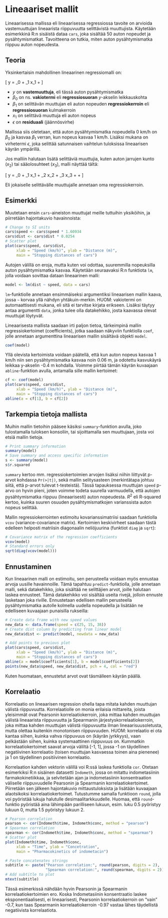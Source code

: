 # Lineaariset mallit {#linear_models}

Lineaarisessa mallissa eli lineaarisessa regressiossa tavoite on arvioida vastemuuttujan lineaarista riippuvuutta selittävistä muuttujista. Käytetään esimerkkinä R:n sisäistä dataa `cars`, joka sisältää 50 auton nopeudet ja pysähtymismatkat. Tavoitteena on tutkia, miten auton pysähtymismatka riippuu auton nopeudesta.

## Teoria

Yksinkertaisin mahdollinen lineaarinen regressiomalli on:

\[ y = \beta_0 + \beta_1 x_1 + \epsilon \]

- $y$ on **vastemuuttuja**, eli tässä auton pysähtymismatka
- $\beta_0$ on ns. **vakiotermi** eli **regressiosuoran** $y$-akselin leikkauskohta
- $\beta_1$ on selittävän muuttujan eli auton nopeuden **regressiokerroin** eli **regressiosuoran** kulmakerroin
- $x_1$ on selittävä muuttuja eli auton nopeus
- $\epsilon$ on **residuaali** (jäännösvirhe)

Mallissa siis oletetaan, että auton pysähtymismatka nopeudella 0 km/h on $\beta_0$ ja kasvaa $\beta_1$ verran, kun nopeus kasvaa 1 km/h. Lisäksi mukana on virhetermi $\epsilon$, joka selittää satunnaisen vaihtelun tuloksissa lineaarisen käyrän ympärillä.

Jos malliin halutaan lisätä selittäviä muuttujia, kuten auton jarrujen kunto ($x_2$) tai sääolosuhteet ($x_3$), malli näyttää tältä:

\[ y = \beta_0 + \beta_1 x_1 + \beta_2 x_2 + \beta_3 x_3 + \ldots + \epsilon \]

Eli jokaiselle selittävälle muuttujalle annetaan oma regressiokerroin.

## Esimerkki

Muutetaan ensin `cars`-aineiston muuttujat meille tuttuihin yksiköihin, ja piirretään hajontakuvio havainnoista:

```r
# Change to SI units
cars$speed <- cars$speed * 1.60934
cars$dist <- cars$dist * 0.0254
# Scatter plot
plot(cars$speed, cars$dist,
     xlab = "Speed (km/h)", ylab = "Distance (m)",
     main = "Stopping distances of cars") 
```

Autojen välillä on eroja, mutta kuten voi odottaa, suuremmilla nopeuksilla auton pysähtymismatka kasvaa. Käytetään seuraavaksi R:n funktiota `lm`, jolla voidaan sovittaa dataan lineaarinen malli:

```r
model <- lm(dist ~ speed, data = cars)
```

`lm`-funktiolle annetaan ensimmäiseksi argumentiksi lineaarisen mallin kaava, jossa `~` korvaa yllä nähdyn yhtäkuin-merkin. HUOM: vakiotermi on automaattisesti mukana, eli sitä ei tarvitse kirjata erikseen. Lisäksi täytyy antaa argumentti `data`, jonka tulee olla datakehikko, josta kaavassa olevat muuttujat löytyvät.

Lineaarisesta mallista saadaan irti paljon tietoa, tärkeimpinä mallin regressiokertoimet (coefficients), jotka saadaan näkyviin funktiolla `coef`, jolle annetaan argumenttina lineaarisen mallin sisältävä objekti `model`.
```r
coef(model)
```
Yllä olevista kertoimista voidaan päätellä, että kun auton nopeus kasvaa 1 km/h niin sen pysähtymismatka kasvaa noin 0.06 m, ja odotettu kasvukäyrä leikkaa y-akselin -0.4 m kohdalla. Voimme piirtää tämän käyrän kuvaajaan `abline`-funktion avulla, antamalla sille mallin kertoimet:

<!-- Tässä kohtaa voisi huomioida, että tämä tulos ei ole kovinkaan järkevä vakiotermin osalta, jonka pitäisi kaiken järjen mukaan olla 0. Jos auto ei liiku, niin sen pysähtymismatkakin pitäisi olla 0.  -->

```r
cf <- coef(model)
plot(cars$speed, cars$dist,
     xlab = "Speed (km/h)", ylab = "Distance (m)",
     main = "Stopping distances of cars")
abline(a = cf[1], b = cf[2])
```

## Tarkempia tietoja mallista

Muihin mallin tietoihin pääsee käsiksi `summary`-funktion avulla, joko tulostamalla tuloksen konsoliin, tai sijoittamalla sen muuttujaan, josta voi etsiä mallin tietoja.

```r
# Print summary information
summary(model)
# Save summary and access specific information
s <- summary(model)
s$r.squared
```

`summary` kertoo mm. regressiokertoimien arvojen lisäksi niihin liittyvät p-arvot kohdassa `Pr(>|t|)`, sekä mallin selitysasteen (merkintätapa johtuu siitä, että p-arvot tulevat t-testeistä). Tässä tapauksessa muuttujan `speed` p-arvo on hyvin pieni, joten voimme todeta suurella varmuudella, että autojen pysähtymismatka riippuu (lineaarisesti) auton nopeudesta. $R^2$ eli R-squared kertoo, kuinka suuren osuuden pysähtymismatkojen varianssista auton nopeus selittää.

Mallin regressiokerrointen estimoitu kovarianssimatriisi saadaan funktiolla `vcov` (variance-covariance matrix). Kertoimien keskivirheet saadaan tästä edelleen helposti matriisin diagonaalin neliöjuurina (funktiot `diag` ja `sqrt`):
```r
# Covariance matrix of the regression coefficients
vcov(model)
# Standard errors only
sqrt(diag(vcov(model)))
```

## Ennustaminen

Kun lineaarinen malli on estimoitu, sen perusteella voidaan myös ennustaa arvoja uusille havainnoille. Tämä tapahtuu `predict`-funktiolla, jolle annetaan malli, sekä datakehikko, joka sisältää ne selittäjien arvot, joille halutaan laskea ennusteet. Tämä datakehikko voi sisältää useita rivejä, jolloin ennuste lasketaan joka riville. Ennustetaan edellisen mallin perusteella pysähtymismatka autolle kolmella uudella nopeudella ja lisätään ne edelliseen kuvaajaan punaisilla rukseilla:


```r
# Create data frame with new speed values
new_data <- data.frame(speed = c(25, 15, 38))
# Create dist column by predicting from linear model
new_data$dist <- predict(model, newdata = new_data)

# Add points to previous plot
plot(cars$speed, cars$dist,
     xlab = "Speed (km/h)", ylab = "Distance (m)",
     main = "Stopping distances of cars")
abline(a = model$coefficients[1], b = model$coefficients[2])
points(new_data$speed, new_data$dist, pch = 4, col = "red")
```

Kuten huomataan, ennustetut arvot ovat täsmälleen käyrän päällä.

## Korrelaatio

<!-- Santtu: Spearmanissa riippuvuuden on silti oltava monotonista, muuten järjestysluvut eivät kuvaa riippuvuutta -->
Korrelaatio on lineaarisen regression ohella tapa mitata kahden muuttujan välistä riippuvuutta. Korrelaatiolle on monia erilaisia mittareita, joista yleisimmät ovat Pearsonin korrelaatiokerroin, joka mittaa kahden muuttujan välistä lineaarista riippuvuutta ja Spearmanin järjestyskorrelaatiokerroin, joka mittaa kahden muuttujan välistä riippuvuutta ilman lineaarisuusoletusta, mutta olettaa kuitenkin monotonisen riippuvuuden. HUOM: korrelaatio ei ota kantaa siihen, kuinka vahva riippuvuus on (käyrän jyrkkyys), vaan pelkästään siihen, kuinka systemaattinen riippuvuus on. Kummatkin korrelaatiokertoimet saavat arvoja väliltä [-1, 1], jossa -1 on täydellinen negatiivinen korrelaatio (toisen muuttujan kasvaessa toinen aina pienenee) ja 1 on täydellinen positiivinen korrelaatio.

Korrelaation kahden vektorin välillä voi R:ssä laskea funktiolla `cor`. Otetaan esimerkiksi R:n sisäinen datasetti `Indometh`, jossa on mitattu indometasiinin farmakokinetiikkaa, ja selvitetään ajan ja indometasiinin konsentraation väliselle riippuvuudelle Pearsonin ja Spearmanin korrelaatiokertoimet. Piirretään sen jälkeen hajontakuvio mittaustuloksista ja lisätään kuvaajaan alaotsikoksi korrelaatiokertoimet. Tutustumme samalla funktioon `round`, jolla voi pyöristää lukuja halutulle desimaalitarkkuudelle. Huomaa, että `round`-funktio pyöristää aina lähimpään parilliseen lukuun, esim. luku 0.5 pyöristyy lukuun 0, mutta 1.5 pyöristyy lukuun 2.

```r
# Pearson correlation
pearson <- cor(Indometh$time, Indometh$conc, method = "pearson")
# Spearman correlation
spearman <- cor(Indometh$time, Indometh$conc, method = "spearman")
# Scatter plot
plot(Indometh$time, Indometh$conc,
     xlab = "Time", ylab = "Concetration",
     main = "Pharmacokinetics of indometacin")

# Paste concatenates strings
subtitle <- paste("Pearson correlation:", round(pearson, digits = 2),
                  "Spearman correlation:", round(spearman, digits = 2))
# Add subtitle to plot
mtext(subtitle)

```

Tässä esimerkissä nähdään hyvin Pearsonin ja Spearmanin korrelaatiokertoimien ero. Koska Indometasiinin konsentraatio laskee eksponentiaalisesti, ei lineaarisesti, Pearsonin korrelaatiokerroin on "vain" -0.7, kun taas Spearmanin korrelaatiokerroin -0.97 vastaa lähes täydellistä negatiivista korrelaatiota.
